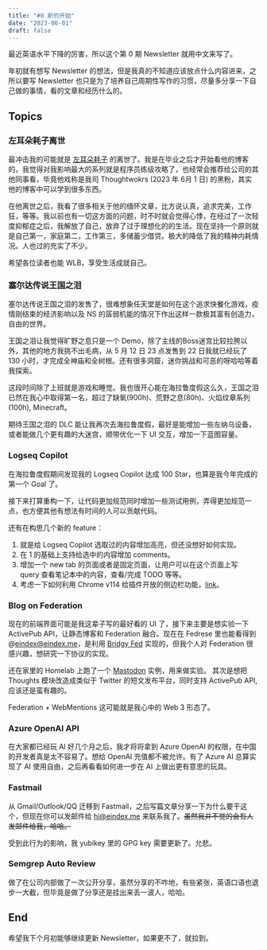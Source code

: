 ```yaml
---
title: "#0 新的开始"
date: "2023-06-01"
draft: false
---
```


最近英语水平下降的厉害，所以这个第 0 期 Newsletter 就用中文来写了。

年初就有想写 Newsletter 的想法，但是我真的不知道应该放点什么内容进来，之所以要写 Newsletter 也只是为了培养自己周期性写作的习惯，尽量多分享一下自己做的事情，看的文章和经历什么的。

## Topics

### 左耳朵耗子离世

最冲击我的可能就是 [左耳朵耗子](https://coolshell.cn/) 的离世了。我是在毕业之后才开始看他的博客的，我觉得对我影响最大的系列就是程序员练级攻略了，也经常会推荐给公司的其他同事看，毕竟他戏称是我司 Thoughtwokrs (2023 年 6月 1 日) 的黑粉，其实他的博客中可以学到很多东西。

在他离世之后，我看了很多相关于他的缅怀文章，比方说认真，追求完美，工作狂，等等。我以前也有一切这方面的问题，时不时就会觉得心悸，在经过了一次轻度抑郁症之后，我解放了自己，放弃了过于理想化的的生活。现在坚持一个原则就是自己第一，家庭第二，工作第三，多储蓄少借贷。极大的降低了我的精神内耗情况。人也过的充实了不少。

希望各位读者也能 WLB，享受生活成就自己。

### 塞尔达传说王国之泪

塞尔达传说王国之泪的发售了，很难想象任天堂是如何在这个追求快餐化游戏，疫情刚结束的经济影响以及 NS 的孱弱机能的情况下作出这样一款极其富有创造力，自由的世界。

王国之泪让我觉得旷野之息只是一个 Demo，除了主线的Boss迷宫比较拉胯以外，其他的地方我挑不出毛病，从 5 月 12 日 23 点发售到 22 日我就已经玩了 130 小时，才完成全神庙和全树根。还有很多洞窟，迷你挑战和可恶的呀哈哈等着我探索。

这段时间除了上班就是游戏和睡觉。我也很开心能在海拉鲁度假这么久，王国之泪已然在我心中取得第一名，超过了缺氧(900h)、荒野之息(80h)、火焰纹章系列(100h), Minecraft。

期待王国之泪的 DLC 能让我再次去海拉鲁度假，最好是能增加一些左纳乌设备，或者能做几个更有趣的大迷宫，顺带优化一下 UI 交互，增加一下蓝图容量。

### Logseq Copilot

在海拉鲁度假期间发现我的 Logseq Copilot 达成 100 Star，也算是我今年完成的第一个 Goal 了。

接下来打算重构一下，让代码更加规范同时增加一些测试用例，弄得更加规范一点，也方便其他有想法有时间的人可以贡献代码。

还有在构思几个新的 feature：

1. 就是给 Logseq Copilot 选取过的内容增加高亮，但还没想好如何实现。
2. 在 1 的基础上支持给选中的内容增加 comments。
3. 增加一个 new tab 的页面或者是固定页面，让用户可以在这个页面上写 query 查看笔记本中的内容，查看/完成 TODO 等等。
4. 考虑一下如何利用 Chrome v114 给插件开放的侧边栏功能，[link](https://developer.chrome.com/docs/extensions/reference/sidePanel/)。

### Blog on Federation 

现在的前端界面可能是我这辈子写的最好看的 UI 了，接下来主要是想实验一下 ActivePub API，让静态博客和 Federation 融合。现在在 Fedrese 里也能看得到 @eindex@eindex.me，是利用 [Bridgy Fed](https://fed.brid.gy/) 实现的，但我个人对 Federation 很感兴趣，想研究一下协议的实现。

还在家里的 Homelab 上跑了一个 [Mastodon](https://social.eindex.me/) 实例，用来做实验。
其次是想把 Thoughts 模块改造成类似于 Twitter 的短文发布平台，同时支持 ActivePub API, 应该还是蛮有趣的。 

Federation + WebMentions 这可能就是我心中的 Web 3 形态了。

### Azure OpenAI API

在大家都已经玩 AI 好几个月之后，我才将将拿到 Azure OpenAI 的权限，在中国的开发者真是太不容易了。想给 OpenAI 充值都不被允许。有了 Azure AI 总算实现了 AI 使用自由，之后再看看如何进一步在 AI 上做出更有意思的玩具。

### Fastmail

从 Gmail/Outlook/QQ 迁移到 Fastmail，之后写篇文章分享一下为什么要干这个，但现在你可以发邮件给 hi@eindex.me 来联系我了。~~虽然我并不觉的会有人发邮件给我，哈哈。~~

受到此行为的影响，我 yubikey 里的 GPG key 需要更新了。允悲。


### Semgrep Auto Review
做了在公司内部做了一次公开分享，虽然分享的不咋地，有些紧张，英语口语也退步一大截，但毕竟是做了分享还是挂出来丢一波人，哈哈。


## End

希望我下个月初能够继续更新 Newsletter，如果更不了，就拉到。

